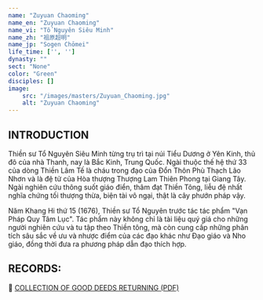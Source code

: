 ```yaml
---
name: "Zuyuan Chaoming"
name_en: "Zuyuan Chaoming"
name_vi: "Tổ Nguyên Siêu Minh"
name_zh: "祖原超明"
name_jp: "Sogen Chōmei"
life_time: ['', '']
dynasty: ""
sect: "None"
color: "Green"
disciples: []
image:
    src: "/images/masters/Zuyuan_Chaoming.jpg"
    alt: "Zuyuan Chaoming"
---
```


## INTRODUCTION

Thiền sư Tổ Nguyên Siêu Minh từng trụ trì tại núi Tiểu Dương ở Yên Kinh, thủ đô của nhà Thanh, nay là Bắc Kinh, Trung Quốc.
Ngài thuộc thế hệ thứ 33 của dòng Thiền Lâm Tế là cháu trong đạo của Đổn Thôn Phù Thạch Lão Nhơn và là đệ tử của Hòa thượng Thượng Lam Thiên Phong tại Giang Tây.
Ngài nghiên cứu thông suốt giáo điển, thâm đạt Thiền Tông, liễu đệ nhất nghĩa chứng tối thượng thừa, biện tài vô ngại, thật là cây phướn pháp vậy.

Năm Khang Hi thứ 15 (1676), Thiền sư Tổ Nguyên trước tác tác phẩm "Vạn Pháp Quy Tâm Lục".
Tác phẩm này không chỉ là tài liệu quý giá cho những người nghiên cứu và tu tập theo Thiền tông, mà còn cung cấp những phân tích sâu sắc về ưu và nhược điểm của các đạo khác như Đạo giáo và Nho giáo, đồng thời đưa ra phương pháp dẫn đạo thích hợp.

## RECORDS:

📖 <a href="https://thuvienhoasen.org/images/file/3M9kIz8G0wgQAIYM/van-phap-quy-tam-luc.pdf" target="_blank">COLLECTION OF GOOD DEEDS RETURNING (PDF)</a>

